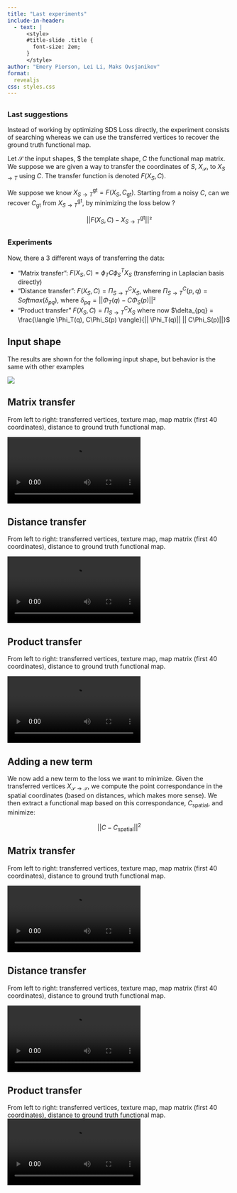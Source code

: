 ```yaml
---
title: "Last experiments"
include-in-header:
  - text: |
      <style>
      #title-slide .title {
        font-size: 2em;
      }
      </style>
author: "Emery Pierson, Lei Li, Maks Ovsjanikov"
format:
  revealjs
css: styles.css
---
```


##  {.smaller}

### Last suggestions

Instead of working by optimizing SDS Loss directly, the experiment consists of searching whereas we can use the transferred vertices to recover the ground truth functional map.

Let $\mathcal{S}$ the input shapes, $\mathcal{T} the template shape, $C$ the functional map matrix. We suppose we are given a way to transfer the coordinates of $S$, $X_\mathcal{S}$, to $X_{S \to T}$ using $C$. The transfer function is denoted $F(X_S, C)$. 

We suppose we know $X_{S \to T}^{\text{gt}} = F(X_S, C_{\text{gt}})$. Starting from a noisy $C$, can we recover $C_{\text{gt}}$ from $X_{S \to T}^{\text{gt}}$, by minimizing the loss below ?

$$
||  F(X_S, C) - X_{S \to T}^{\text{gt}} || ²
$$

##

### Experiments

Now, there a 3 different ways of transferring the data:

- "Matrix transfer": $F(X_S, C) = \phi_T C \phi_S^T X_S$ (transferring in Laplacian basis directly)
- "Distance transfer": $F(X_S, C) = \Pi_{S \to T}^C X_S$, where $\Pi_{S \to T}^C (p, q) = Softmax(\delta_{pq})$, where $\delta_{pq} = ||\Phi_T(q) - C\Phi_S(p)||²$
- "Product transfer" $F(X_S, C) = \Pi_{S \to T}^C X_S$ where now $\delta_{pq} = \frac{\langle \Phi_T(q), C\Phi_S(p) \rangle}{|| \Phi_T(q)|| || C\Phi_S(p)||}$

## Input shape

The results are shown for the following input shape, but behavior is the same with other examples

![](videos/tr_reg_017.png)

## Matrix transfer 

From left to right: transferred vertices, texture map, map matrix (first 40 coordinates), distance to ground truth functional map.

![](videos/fusion_mat_raw.mp4)

## Distance transfer
From left to right: transferred vertices, texture map, map matrix (first 40 coordinates), distance to ground truth functional map.

![](videos/fusion_dist_raw.mp4)


## Product transfer 
From left to right: transferred vertices, texture map, map matrix (first 40 coordinates), distance to ground truth functional map.

![](videos/fusion_prod_raw.mp4)


## Adding a new term

We now add a new term to the loss we want to minimize. Given the transferred vertices $X_{\mathcal{S} \to \mathcal{T}}$, we compute the point correspondance in the spatial coordinates (based on distances, which makes more sense). We then extract a functional map based on this correspondance, $C_{\text{spatial}}$, and minimize: 

$$
|| C - C_{\text{spatial}}||^2
$$

## Matrix transfer 
From left to right: transferred vertices, texture map, map matrix (first 40 coordinates), distance to ground truth functional map.

![](videos/fusion_mat.mp4)

## Distance transfer
From left to right: transferred vertices, texture map, map matrix (first 40 coordinates), distance to ground truth functional map.

![](videos/fusion_dist.mp4)


## Product transfer 
From left to right: transferred vertices, texture map, map matrix (first 40 coordinates), distance to ground truth functional map.
![](videos/fusion_prod.mp4)